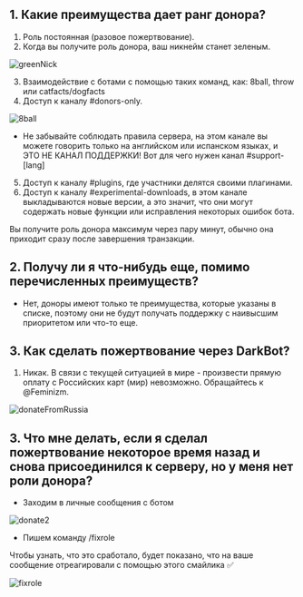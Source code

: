 ## 1. Какие преимущества дает ранг донора?

1. Роль постоянная (разовое пожертвование).
2. Когда вы получите роль донора, ваш никнейм станет зеленым.

![greenNick](public/greenNick.png)

3. Взаимодействие с ботами с помощью таких команд, как: 8ball, throw или catfacts/dogfacts
4. Доступ к каналу #donors-only.

![8ball](public/8ball.png)

- Не забывайте соблюдать правила сервера, на этом канале вы можете говорить только на английском или испанском языках, и ЭТО НЕ КАНАЛ ПОДДЕРЖКИ! Вот для чего нужен канал #support-[lang]

5. Доступ к каналу #plugins, где участники делятся своими плагинами.
6. Доступ к каналу #experimental-downloads, в этом канале выкладываются новые версии, а это значит, что они могут содержать новые функции или исправления некоторых ошибок бота.

Вы получите роль донора максимум через пару минут, обычно она приходит сразу после завершения транзакции.

## 2. Получу ли я что-нибудь еще, помимо перечисленных преимуществ?

- Нет, доноры имеют только те преимущества, которые указаны в списке, поэтому они не будут получать поддержку с наивысшим приоритетом или что-то еще.

## 3. Как сделать пожертвование через DarkBot?

1. Никак. В связи с текущей ситуацией в мире - произвести прямую оплату с Российских карт (мир) невозможно. Обращайтесь к @Feminizm.

![donateFromRussia](public/DonateFromRussia.png)

## 3. Что мне делать, если я сделал пожертвование некоторое время назад и снова присоединился к серверу, но у меня нет роли донора?

- Заходим в личные сообщения с ботом

![donate2](public/donate2.gif)

- Пишем команду /fixrole

Чтобы узнать, что это сработало, будет показано, что на ваше сообщение отреагировали с помощью этого смайлика ✅

![fixrole](public/fixrole.png)